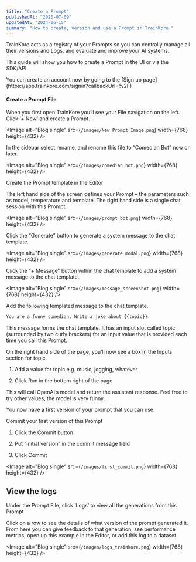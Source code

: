 ```yaml
---
title: "Create a Prompt"
publishedAt: "2020-07-09"
updatedAt: "2024-06-15"
summary: "How to create, version and use a Prompt in TrainKore."
---
```


TrainKore acts as a registry of your Prompts so you can centrally manage all their versions and Logs, and evaluate and improve your AI systems.

This guide will show you how to create a Prompt in the UI or via the SDK/API.

<Banner title="Prerequisite: A TrainKore account.">
  You can create an account now by going to the [Sign up page](https://app.trainkore.com/signin?callbackUrl=%2F)

</Banner>

#### Create a Prompt File

When you first open TrainKore you’ll see your File navigation on the left. Click ‘+ New’ and create a Prompt.

<Image
  alt="Blog single"
  src={`/images/New Prompt Image.png`}
  width={768}
  height={432}
/>

In the sidebar select rename, and rename this file to “Comedian Bot” now or later.

<Image
  alt="Blog single"
  src={`/images/comedian_bot.png`}
  width={768}
  height={432}
/>

Create the Prompt template in the Editor

The left hand side of the screen defines your Prompt – the parameters such as model, temperature and template. The right hand side is a single chat session with this Prompt.

<Image
  alt="Blog single"
  src={`/images/prompt_bot.png`}
  width={768}
  height={432}
/>

Click the “Generate” button to generate a system message to the chat template.

<Image
  alt="Blog single"
  src={`/images/generate_modal.png`}
  width={768}
  height={432}
/>

Click the “+ Message” button within the chat template to add a system message to the chat template.

<Image
  alt="Blog single"
  src={`/images/message_screenshot.png`}
  width={768}
  height={432}
/>

Add the following templated message to the chat template.

```bash
You are a funny comedian. Write a joke about {{topic}}.
```

This message forms the chat template. It has an input slot called topic (surrounded by two curly brackets) for an input value that is provided each time you call this Prompt.

On the right hand side of the page, you’ll now see a box in the Inputs section for topic.

1. Add a value for topic e.g. music, jogging, whatever

2. Click Run in the bottom right of the page

This will call OpenAI’s model and return the assistant response. Feel free to try other values, the model is very funny.

You now have a first version of your prompt that you can use.

Commit your first version of this Prompt

1. Click the Commit button

2. Put “initial version” in the commit message field

3. Click Commit

<Image
  alt="Blog single"
  src={`/images/first_commit.png`}
  width={768}
  height={432}
/>

## View the logs

Under the Prompt File, click ‘Logs’ to view all the generations from this Prompt

Click on a row to see the details of what version of the prompt generated it. From here you can give feedback to that generation, see performance metrics, open up this example in the Editor, or add this log to a dataset.

<Image
  alt="Blog single"
  src={`/images/logs_trainkore.png`}
  width={768}
  height={432}
/>
